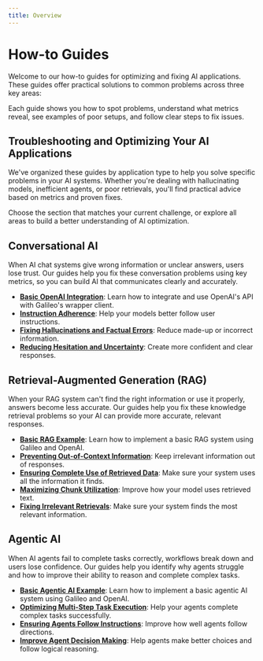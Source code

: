```yaml
---
title: Overview
---
```


# How-to Guides

Welcome to our how-to guides for optimizing and fixing AI applications. These guides offer practical solutions to common problems across three key areas:

Each guide shows you how to spot problems, understand what metrics reveal, see examples of poor setups, and follow clear steps to fix issues.

## Troubleshooting and Optimizing Your AI Applications

We've organized these guides by application type to help you solve specific problems in your AI systems. Whether you're dealing with hallucinating models, inefficient agents, or poor retrievals, you'll find practical advice based on metrics and proven fixes.

Choose the section that matches your current challenge, or explore all areas to build a better understanding of AI optimization.

## Conversational AI

When AI chat systems give wrong information or unclear answers, users lose trust. Our guides help you fix these conversation problems using key metrics, so you can build AI that communicates clearly and accurately.

- **[Basic OpenAI Integration](/how-to-guides/conversational-ai/basic-example)**: Learn how to integrate and use OpenAI's API with Galileo's wrapper client.
- **[Instruction Adherence](/how-to-guides/conversational-ai/instruction-adherence)**: Help your models better follow user instructions.
- **[Fixing Hallucinations and Factual Errors](/how-to-guides/conversational-ai/fixing-hallucinations-and-facutal-erros)**: Reduce made-up or incorrect information.
- **[Reducing Hesitation and Uncertainty](/how-to-guides/conversational-ai/reducing-hesitation-and-uncertainty)**: Create more confident and clear responses.

## Retrieval-Augmented Generation (RAG)

When your RAG system can't find the right information or use it properly, answers become less accurate. Our guides help you fix these knowledge retrieval problems so your AI can provide more accurate, relevant responses.

- **[Basic RAG Example](/how-to-guides/rag/basic-example)**: Learn how to implement a basic RAG system using Galileo and OpenAI.
- **[Preventing Out-of-Context Information](/how-to-guides/rag/preventing-out-of-context-information)**: Keep irrelevant information out of responses.
- **[Ensuring Complete Use of Retrieved Data](/how-to-guides/rag/ensuring-complete-use-of-retrieved-data)**: Make sure your system uses all the information it finds.
- **[Maximizing Chunk Utilization](/how-to-guides/rag/maximizing-chunk-utilization)**: Improve how your model uses retrieved text.
- **[Fixing Irrelevant Retrievals](/how-to-guides/rag/fixing-irrelevant-retrievals)**: Make sure your system finds the most relevant information.

## Agentic AI

When AI agents fail to complete tasks correctly, workflows break down and users lose confidence. Our guides help you identify why agents struggle and how to improve their ability to reason and complete complex tasks.

- **[Basic Agentic AI Example](/how-to-guides/agentic-ai/basic-example)**: Learn how to implement a basic agentic AI system using Galileo and OpenAI.
- **[Optimizing Multi-Step Task Execution](/how-to-guides/agentic-ai/optimizing-multi-step-task-execution)**: Help your agents complete complex tasks successfully.
- **[Ensuring Agents Follow Instructions](/how-to-guides/agentic-ai/ensuring-agents-follow-instructions)**: Improve how well agents follow directions.
- **[Improve Agent Decision Making](/how-to-guides/agentic-ai/improve-agent-decision-making)**: Help agents make better choices and follow logical reasoning.


